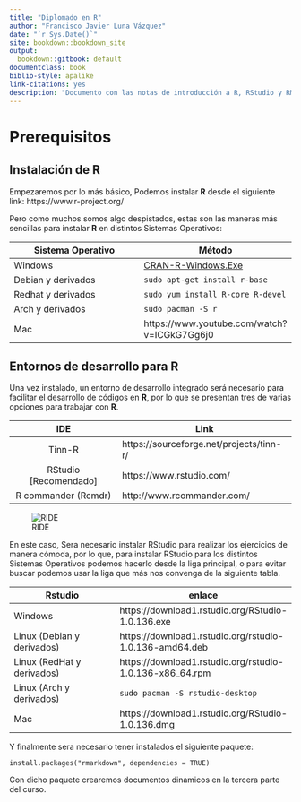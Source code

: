 ```yaml
--- 
title: "Diplomado en R"
author: "Francisco Javier Luna Vázquez"
date: "`r Sys.Date()`"
site: bookdown::bookdown_site 
output: 
  bookdown::gitbook: default
documentclass: book
biblio-style: apalike
link-citations: yes
description: "Documento con las notas de introducción a R, RStudio y RMarkdown"
---
```


# Prerequisitos

## Instalación de R
Empezaremos por lo más básico, Podemos instalar **R** desde el siguiente link: https://www.r-project.org/

Pero como muchos somos algo despistados, estas son las maneras más sencillas para instalar **R** en distintos Sistemas Operativos:

|Sistema Operativo | Método   |
|------------------|----------|
|   Windows        | [CRAN-R-Windows.Exe](https://cran.itam.mx/bin/windows/base/R-3.3.3-win.exe)  |
|Debian y derivados|`sudo apt-get install r-base`                           |
|Redhat y derivados| `sudo yum install R-core R-devel`                      |
|Arch y derivados  | `sudo pacman -S r`                                     |
|     Mac          | https://www.youtube.com/watch?v=ICGkG7Gg6j0            |


## Entornos de desarrollo para R

Una vez instalado, un entorno de desarrollo integrado será necesario para facilitar el desarrollo de códigos en **R**, por lo que se presentan tres de varias opciones para trabajar con **R**. 

|       IDE             |  Link     |
|:---------------------:|-----------|
|   Tinn-R              | https://sourceforge.net/projects/tinn-r/ |
|RStudio [Recomendado]  | https://www.rstudio.com/ |
| R commander (Rcmdr)   | http://www.rcommander.com/ |

![RIDE](./assets/images/Rstudio-300x260.png)

En este caso, Sera necesario instalar RStudio para realizar los ejercicios de manera cómoda, por lo que, para instalar RStudio para los distintos Sistemas Operativos podemos hacerlo desde la liga principal, o para evitar buscar podemos usar la liga que más nos convenga de la siguiente tabla.

| Rstudio | enlace  |
|---------|---------|
| Windows | https://download1.rstudio.org/RStudio-1.0.136.exe |
| Linux (Debian y derivados)   | https://download1.rstudio.org/rstudio-1.0.136-amd64.deb |
| Linux (RedHat y derivados)   | https://download1.rstudio.org/rstudio-1.0.136-x86_64.rpm |
| Linux (Arch y derivados)     | `sudo pacman -S rstudio-desktop` |
| Mac 	 | https://download1.rstudio.org/RStudio-1.0.136.dmg |

Y finalmente sera necesario tener instalados el siguiente paquete:

`install.packages("rmarkdown", dependencies = TRUE)`

Con dicho paquete crearemos documentos dinamicos en la tercera parte del curso.

